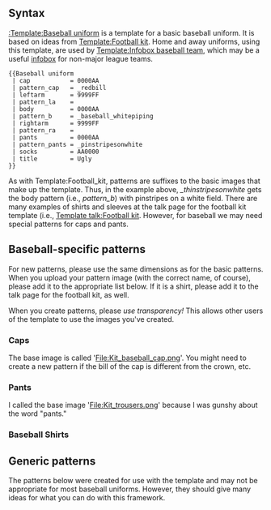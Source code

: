 {{documentation subpage}}
<!-- EDIT TEMPLATE DOCUMENTATION BELOW THIS LINE -->
==Syntax==
[[:Template:Baseball uniform]] is a template for a basic baseball uniform. It is based on ideas from [[Template:Football kit]]. Home and away uniforms, using this template, are used by [[Template:Infobox baseball team]], which may be a useful [[:Category:Infobox templates|infobox]] for non-major league teams.

<div style="float:right; width: 100px;">
{{Baseball uniform
 | cap           = 0000AA
 | pattern_cap   = _redbill
 | leftarm       = 9999FF
 | pattern_la    = 
 | body          = 0000AA
 | pattern_b     = _baseball_whitepiping
 | rightarm      = 9999FF
 | pattern_ra    = 
 | pants         = 0000AA
 | pattern_pants = _pinstripesonwhite
 | socks         = AA0000
 | title         = Something
}}
</div>
<pre>
{{Baseball uniform
 | cap           = 0000AA
 | pattern_cap   = _redbill
 | leftarm       = 9999FF
 | pattern_la    = 
 | body          = 0000AA
 | pattern_b     = _baseball_whitepiping
 | rightarm      = 9999FF
 | pattern_ra    = 
 | pants         = 0000AA
 | pattern_pants = _pinstripesonwhite
 | socks         = AA0000
 | title         = Ugly
}}
</pre>

As with Template:Football_kit, patterns are suffixes to the basic images that make up the template. Thus, in the example above, ''_thinstripesonwhite'' gets the body pattern (i.e., ''pattern_b'') with pinstripes on a white field. There are many examples of shirts and sleeves at the talk page for the football kit template (i.e., [[Template talk:Football kit]]. However, for baseball we may need special patterns for caps and pants.

==Baseball-specific patterns==
For new patterns, please use the same dimensions as for the basic patterns. When you upload your pattern image (with the correct name, of course), please add it to the appropriate list below. If it is a shirt, please add it to the talk page for the football kit, as well.

When you create patterns, please ''use transparency!'' This allows other users of the template to use the images you've created.

===Caps===
The base image is called 'File:Kit_baseball_cap.png'. You might need to create a new pattern if the bill of the cap is different from the crown, etc.

{{Baseball uniform/pattern|baseball_cap}}
{{Baseball uniform/pattern|baseball_cap|_redbill}}
{{Baseball uniform/pattern|baseball_cap|_blackcrown}}
{{Baseball uniform/pattern|baseball_cap|_yellowbill}}
{{Baseball uniform/pattern|baseball_cap|_greenbill}}
{{Baseball uniform/pattern|baseball_cap|_greencrown}}
{{Baseball uniform/pattern|baseball_cap|_redcrown}}
{{brClear}}

===Pants===
I called the base image 'File:Kit_trousers.png' because I was gunshy about the word "pants."

{{Baseball uniform/pattern|trousers}}
{{Baseball uniform/pattern|trousers|_beltongrey}}
{{Baseball uniform/pattern|trousers|_beltonwhite}}
{{Baseball uniform/pattern|trousers|_greenbelt}}
{{Baseball uniform/pattern|trousers|_pinstripesongrey}}
{{Baseball uniform/pattern|trousers|_pinstripesonwhite}}
{{Baseball uniform/pattern|trousers|_pinstripesonwhite_redbelt}}
{{Baseball uniform/pattern|trousers|_redbelt}}
{{Baseball uniform/pattern|trousers|_redbelt_redsidestripe}}
{{brClear}}

===Baseball Shirts===
{{Baseball uniform/pattern|body|_baseball}}
{{Baseball uniform/pattern|body|_baseball whitebuttons}}
{{Baseball uniform/pattern|body|_baseball_blackpiping}}
{{Baseball uniform/pattern|body|_baseball_doublegreenpiping}}
{{Baseball uniform/pattern|body|_baseball_doublepipingongrey}}
{{Baseball uniform/pattern|body|_baseball_doublepipingonwhite}}
{{Baseball uniform/pattern|body|_baseball_greypiping}}
{{Baseball uniform/pattern|body|_baseball_greywhiteshoulderpiping}}
{{Baseball uniform/pattern|body|_baseball_grey_shoulders}}
{{Baseball uniform/pattern|body|_baseball_pipingonblack}}
{{Baseball uniform/pattern|body|_baseball_pipingongrey}}
{{Baseball uniform/pattern|body|_baseball_pipingonwhite}}
{{Baseball uniform/pattern|body|_baseball_pinstripes}}
{{Baseball uniform/pattern|body|_baseball_pinstripesongrey}}
{{Baseball uniform/pattern|body|_baseball_redpiping}}
{{Baseball uniform/pattern|body|_baseball_unknown}}
{{Baseball uniform/pattern|body|_baseball_whitepiping}}
{{Baseball uniform/pattern|body|_baseball_classicalblackpiping}}
{{brClear}}

==Generic patterns==
The patterns below were created for use with the {{Tl|Football kit}} template and may not be appropriate for most baseball uniforms. However, they should give many ideas for what you can do with this framework.
{{Football_kit/pattern_list}}

<includeonly>
[[Category:棒球模板|{{PAGENAME}}]]
[[Category:隊服模板|{{PAGENAME}}]]
</includeonly>